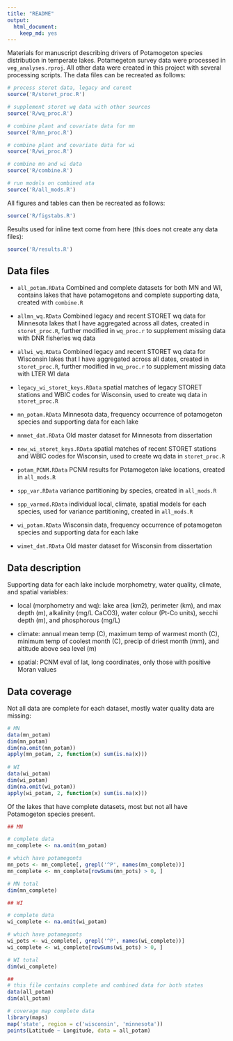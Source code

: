 ```yaml
---
title: "README"
output: 
  html_document:
    keep_md: yes
---
```


Materials for manuscript describing drivers of Potamogeton species distribution in temperate lakes.  Potamegeton survey data were processed in `veg_analyses.rproj`.  All other data were created in this project with several processing scripts.  The data files can be recreated as follows:

```r
# process storet data, legacy and curent
source('R/storet_proc.R')

# supplement storet wq data with other sources
source('R/wq_proc.R')

# combine plant and covariate data for mn
source('R/mn_proc.R')

# combine plant and covariate data for wi
source('R/wi_proc.R')

# combine mn and wi data
source('R/combine.R')

# run models on combined ata
source('R/all_mods.R')
```

All figures and tables can then be recreated as follows:

```r
source('R/figstabs.R')
```

Results used for inline text come from here (this does not create any data files):

```r
source('R/results.R')
```

## Data files

* `all_potam.RData` Combined and complete datasets for both MN and WI, contains lakes that have potamogetons and complete supporting data, created with `combine.R`

* `allmn_wq.RData` Combined legacy and recent STORET wq data for Minnesota lakes that I have aggregated across all dates, created in `storet_proc.R`, further modified in `wq_proc.r` to supplement missing data with DNR fisheries wq data

* `allwi_wq.RData` Combined legacy and recent STORET wq data for Wisconsin lakes that I have aggregated across all dates, created in `storet_proc.R`, further modified in `wq_proc.r` to supplement missing data with LTER WI data

* `legacy_wi_storet_keys.RData` spatial matches of legacy STORET stations and WBIC codes for Wisconsin, used to create wq data in `storet_proc.R`

* `mn_potam.RData` Minnesota data, frequency occurrence of potamogeton species and supporting data for each lake

* `mnmet_dat.RData` Old master dataset for Minnesota from dissertation 

* `new_wi_storet_keys.RData` spatial matches of recent STORET stations and WBIC codes for Wisconsin, used to create wq data in `storet_proc.R`

* `potam_PCNM.RData` PCNM results for Potamogeton lake locations, created in `all_mods.R`

* `spp_var.RData` variance partitioning by species, created in `all_mods.R`

* `spp_varmod.RData` individual local, climate, spatial models for each species, used for variance partitioning, created in `all_mods.R`

* `wi_potam.RData` Wisconsin data, frequency occurrence of potamogeton species and supporting data for each lake

* `wimet_dat.RData` Old master dataset for Wisconsin from dissertation

## Data description

Supporting data for each lake include morphometry, water quality, climate, and spatial variables:

* local (morphometry and wq): lake area (km2), perimeter (km), and max depth (m), alkalinity (mg/L CaCO3), water colour (Pt-Co units), secchi depth (m), and phosphorous (mg/L)

* climate:  annual mean temp (C), maximum temp of warmest month (C), minimum temp of coolest month (C), precip of driest month (mm), and altitude above sea level (m)

* spatial: PCNM eval of lat, long coordinates, only those with positive Moran values

## Data coverage

Not all data are complete for each dataset, mostly water quality data are missing:

```r
# MN
data(mn_potam)
dim(mn_potam)
dim(na.omit(mn_potam))
apply(mn_potam, 2, function(x) sum(is.na(x)))
  
# WI
data(wi_potam)
dim(wi_potam)
dim(na.omit(wi_potam))
apply(wi_potam, 2, function(x) sum(is.na(x)))
```

Of the lakes that have complete datasets, most but not all have Potamogeton species present.

```r
## MN

# complete data
mn_complete <- na.omit(mn_potam)

# which have potamegonts
mn_pots <- mn_complete[, grepl('^P', names(mn_complete))]
mn_complete <- mn_complete[rowSums(mn_pots) > 0, ]

# MN total
dim(mn_complete)

## WI

# complete data
wi_complete <- na.omit(wi_potam)

# which have potamegonts
wi_pots <- wi_complete[, grepl('^P', names(wi_complete))]
wi_complete <- wi_complete[rowSums(wi_pots) > 0, ]

# WI total
dim(wi_complete)

##
# this file contains complete and combined data for both states
data(all_potam)
dim(all_potam)

# coverage map complete data
library(maps)
map('state', region = c('wisconsin', 'minnesota'))
points(Latitude ~ Longitude, data = all_potam)

```

